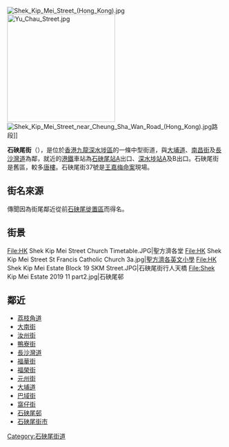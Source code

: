 {{Coord|22.3292761|114.1647681|source:GoogleMaps|display=title}}
{{Infobox Hong Kong Road
|   中文街道名稱    =  石硤尾街
|   英文街道名稱    =  Shek Kip Mei Street
|   圖片    =  Image: Shek Kip Mei Street at night.JPG 
|   圖片說明    = 石硤尾街夜景
|   圖片2    = 
|   圖片寬度2    =
|   圖片說明2    =
|   隸屬幹線     = 
|   路段總長度    = 
|   車速限制    =
|   行車線數量    = 雙程
|   所在地區    = [[深水埗區|深水埗區]]
|   起點    = [[窩仔街|窩仔街]]
|   終點    = [[醫局街|醫局街]]與[[界限街|界限街]]交界
|   道路命名日期    =
|   命名文件    = 
|   道路動工日期    = 
|   道路興建計劃    =
|   道路舊名資料    =
|   通車日期    =
|   收費 =
}}
[[File:Shek_Kip_Mei_Street_(Hong_Kong).jpg|thumb]]
[[File:Yu_Chau_Street.jpg|250px]]
[[File:Shek_Kip_Mei_Street_near_Cheung_Sha_Wan_Road_(Hong_Kong).jpg|thumb]]路段]]

'''石硤尾街'''（{{lang-en|Shek Kip Mei Street}}），是位於[[香港|香港]][[九龍|九龍]][[深水埗區|深水埗區]]的一條中型街道，與[[大埔道|大埔道]]、[[南昌街_(香港)|南昌街]]及[[長沙灣道|長沙灣道]]為鄰，就近的[[港鐵|港鐵]]車站為[[石硤尾站|石硤尾站]]A出口、[[深水埗站|深水埗站]]A及B出口。石硤尾街是舊區，較多[[唐樓|唐樓]]。石硤尾街37號是[[王嘉梅命案|王嘉梅命案]]現場。

== 街名來源 ==
傳聞因為街尾鄰近從前[[石硤尾徙置區|石硤尾徙置區]]而得名。

==街景==
<gallery>
File:HK Shek Kip Mei Street Church Timetable.JPG|聖方濟各堂 
File:HK Shek Kip Mei Street St Francis Catholic Church 3a.jpg|[[聖方濟各英文小學|聖方濟各英文小學]]
File:HK Shek Kip Mei Estate Block 19 SKM Street.JPG|石硤尾街行人天橋
File:Shek Kip Mei Estate 2019 11 part2.jpg|石硤尾邨
</gallery>

==鄰近==
* [[荔枝角道|荔枝角道]]
* [[大南街|大南街]]
* [[汝州街|汝州街]]
* [[鴨寮街|鴨寮街]]
* [[長沙灣道|長沙灣道]]
* [[福華街|福華街]]
* [[福榮街|福榮街]]
* [[元州街|元州街]]
* [[大埔道|大埔道]]
* [[巴域街|巴域街]]
* [[窩仔街|窩仔街]]
* [[石硤尾邨|石硤尾邨]]
* [[石硤尾街市|石硤尾街市]]

{{commonscat|Shek Kip Mei Street}}
{{HK-trans-stub}}

[[Category:石硤尾街道|Category:石硤尾街道]]